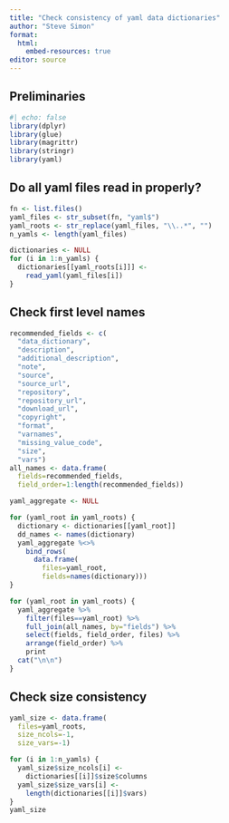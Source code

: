 ```yaml
---
title: "Check consistency of yaml data dictionaries"
author: "Steve Simon"
format:
  html:
    embed-resources: true
editor: source
---
```


## Preliminaries

```r
#| echo: false
library(dplyr)
library(glue)
library(magrittr)
library(stringr)
library(yaml)
```

## Do all yaml files read in properly?

```r
fn <- list.files()
yaml_files <- str_subset(fn, "yaml$")
yaml_roots <- str_replace(yaml_files, "\\..*", "")
n_yamls <- length(yaml_files)

dictionaries <- NULL
for (i in 1:n_yamls) {
  dictionaries[[yaml_roots[i]]] <- 
    read_yaml(yaml_files[i])
}
```

## Check first level names

```r
recommended_fields <- c(
  "data_dictionary",
  "description",
  "additional_description",
  "note",
  "source",
  "source_url",
  "repository",
  "repository_url",
  "download_url",
  "copyright",
  "format",
  "varnames",
  "missing_value_code",
  "size",
  "vars")
all_names <- data.frame(
  fields=recommended_fields,
  field_order=1:length(recommended_fields))
```

```r
yaml_aggregate <- NULL

for (yaml_root in yaml_roots) {
  dictionary <- dictionaries[[yaml_root]]
  dd_names <- names(dictionary)
  yaml_aggregate %<>% 
    bind_rows(
      data.frame(
        files=yaml_root, 
        fields=names(dictionary)))
}
```

```r
for (yaml_root in yaml_roots) {
  yaml_aggregate %>%
    filter(files==yaml_root) %>%
    full_join(all_names, by="fields") %>% 
    select(fields, field_order, files) %>%
    arrange(field_order) %>%
    print
  cat("\n\n")
}
```

## Check size consistency

```r
yaml_size <- data.frame(
  files=yaml_roots,
  size_ncols=-1,
  size_vars=-1)

for (i in 1:n_yamls) {
  yaml_size$size_ncols[i] <- 
    dictionaries[[i]]$size$columns
  yaml_size$size_vars[i] <- 
    length(dictionaries[[i]]$vars)
}
yaml_size
```

##
